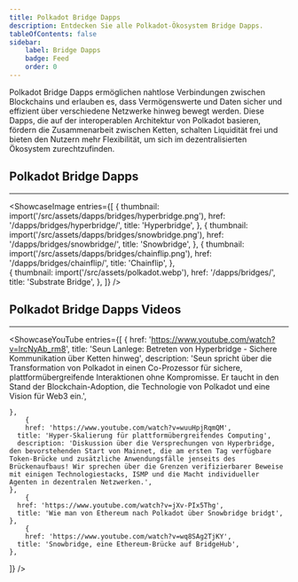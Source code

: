 ```yaml
---
title: Polkadot Bridge Dapps
description: Entdecken Sie alle Polkadot-Ökosystem Bridge Dapps.
tableOfContents: false
sidebar: 
    label: Bridge Dapps
    badge: Feed
    order: 0
---
```



Polkadot Bridge Dapps ermöglichen nahtlose Verbindungen zwischen Blockchains und erlauben es, dass Vermögenswerte und Daten sicher und effizient über verschiedene Netzwerke hinweg bewegt werden. Diese Dapps, die auf der interoperablen Architektur von Polkadot basieren, fördern die Zusammenarbeit zwischen Ketten, schalten Liquidität frei und bieten den Nutzern mehr Flexibilität, um sich im dezentralisierten Ökosystem zurechtzufinden.

## Polkadot Bridge Dapps
----------------
<ShowcaseImage
  entries={[
    {
      thumbnail: import('/src/assets/dapps/bridges/hyperbridge.png'),
      href: '/dapps/bridges/hyperbridge/',
      title: 'Hyperbridge',
    },
    {
      thumbnail: import('/src/assets/dapps/bridges/snowbridge.png'),
      href: '/dapps/bridges/snowbridge/',
      title: 'Snowbridge',
    },
      {
      thumbnail: import('/src/assets/dapps/bridges/chainflip.png'),
      href: '/dapps/bridges/chainflip/',
      title: 'Chainflip',
      },  
    {
      thumbnail: import('/src/assets/polkadot.webp'),
      href: '/dapps/bridges/',
      title: 'Substrate Bridge',
      },
  ]}
/>


## Polkadot Bridge Dapps Videos
----------------
<ShowcaseYouTube
  entries={[
    {
      href: 'https://www.youtube.com/watch?v=lrcNyAb_rm8',
      title: 'Seun Lanlege: Betreten von Hyperbridge - Sichere Kommunikation über Ketten hinweg',
      description: 'Seun spricht über die Transformation von Polkadot in einen Co-Prozessor für sichere, plattformübergreifende Interaktionen ohne Kompromisse. Er taucht in den Stand der Blockchain-Adoption, die Technologie von Polkadot und eine Vision für Web3 ein.',

    },
        {
        href: 'https://www.youtube.com/watch?v=wuuHpjRqmQM',
      title: 'Hyper-Skalierung für plattformübergreifendes Computing',
      description: 'Diskussion über die Versprechungen von Hyperbridge, den bevorstehenden Start von Mainnet, die am ersten Tag verfügbare Token-Brücke und zusätzliche Anwendungsfälle jenseits des Brückenaufbaus! Wir sprechen über die Grenzen verifizierbarer Beweise mit einigen Technologiestacks, ISMP und die Macht individueller Agenten in dezentralen Netzwerken.',
    },
        {
      href: 'https://www.youtube.com/watch?v=jXv-PIx5Thg',
      title: 'Wie man von Ethereum nach Polkadot über Snowbridge bridgt',
    },
        {
        href: 'https://www.youtube.com/watch?v=wq8SAg2TjKY',
      title: 'Snowbridge, eine Ethereum-Brücke auf BridgeHub',
    },
  ]} />
